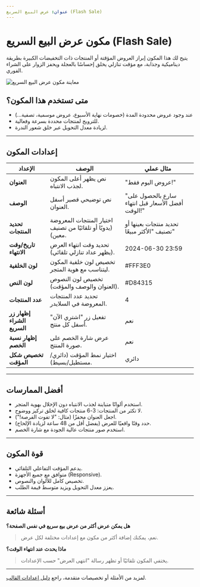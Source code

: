 ```yaml
---
عنوان: عرض البيع السريع (Flash Sale)
---
```


# مكون عرض البيع السريع (Flash Sale)

يتيح لك هذا المكون إبراز العروض المؤقتة أو المنتجات ذات التخفيضات الكبيرة بطريقة ديناميكية وجذابة، مع مؤقت تنازلي يخلق إحساسًا بالعجلة ويحفز الزوار على الشراء الفوري.

![معاينة مكون عرض البيع السريع](/assets/luxe-salla/home-components/flash-sale.png)

## متى تستخدم هذا المكون؟
- عند وجود عروض محدودة المدة (خصومات نهاية الأسبوع، عروض موسمية، تصفية...)
- للترويج لمنتجات محددة بسرعة وفعالية.
- لزيادة معدل التحويل عبر خلق شعور الندرة.

---

## إعدادات المكون

| الإعداد                | الوصف                                                                 | مثال عملي |
|------------------------|-----------------------------------------------------------------------|-----------|
| **العنوان**            | نص يظهر أعلى المكون لجذب الانتباه.                                    | "عروض اليوم فقط!" |
| **الوصف**              | نص توضيحي قصير أسفل العنوان.                                         | "سارع بالحصول على أفضل الأسعار قبل انتهاء الوقت!" |
| **تحديد المنتجات**     | اختيار المنتجات المعروضة (يدويًا أو تلقائيًا من تصنيف معين).           | تحديد منتجات بعينها أو تصنيف "الأكثر مبيعًا" |
| **تاريخ/وقت الانتهاء** | تحديد وقت انتهاء العرض (يظهر عداد تنازلي تلقائي).                      | 2024-06-30 23:59 |
| **لون الخلفية**        | تخصيص لون خلفية المكون ليتناسب مع هوية المتجر.                        | #FFF3E0 |
| **لون النص**           | تخصيص لون النصوص (العنوان والوصف والمؤقت).                            | #D84315 |
| **عدد المنتجات**       | تحديد عدد المنتجات المعروضة في السلايدر.                               | 4 |
| **إظهار زر الشراء السريع** | تفعيل زر "اشتري الآن" أسفل كل منتج.                                 | نعم |
| **إظهار نسبة الخصم**   | عرض شارة الخصم على صورة المنتج.                                       | نعم |
| **تخصيص شكل المؤقت**   | اختيار نمط المؤقت (دائري/مستطيل/بسيط).                               | دائري |


---


## أفضل الممارسات
- استخدم ألوانًا متباينة لجذب الانتباه دون الإخلال بهوية المتجر.
- لا تكثر من المنتجات: 3-6 منتجات كافية لخلق تركيز ووضوح.
- اجعل العنوان محفزًا (مثال: "لا تفوت الفرصة!").
- حدد وقتًا واقعيًا للعرض (يفضل أقل من 48 ساعة لزيادة الإلحاح).
- استخدم صور منتجات عالية الجودة مع شارة الخصم.

---

## قوة المكون
- يدعم المؤقت التفاعلي التلقائي.
- متوافق مع جميع الأجهزة (Responsive).
- تخصيص كامل للألوان والنصوص.
- يعزز معدل التحويل ويزيد متوسط قيمة الطلب.

---

## أسئلة شائعة

**هل يمكن عرض أكثر من عرض بيع سريع في نفس الصفحة؟**
> نعم، يمكنك إضافة أكثر من مكون مع إعدادات مختلفة لكل عرض.

**ماذا يحدث عند انتهاء الوقت؟**
> يختفي المكون تلقائيًا أو تظهر رسالة "انتهى العرض" حسب الإعدادات.

---

لمزيد من الأمثلة أو تخصيصات متقدمة، راجع [دليل إعدادات القالب](/docs/luxe-salla/theme-options/general.ar-SD).
